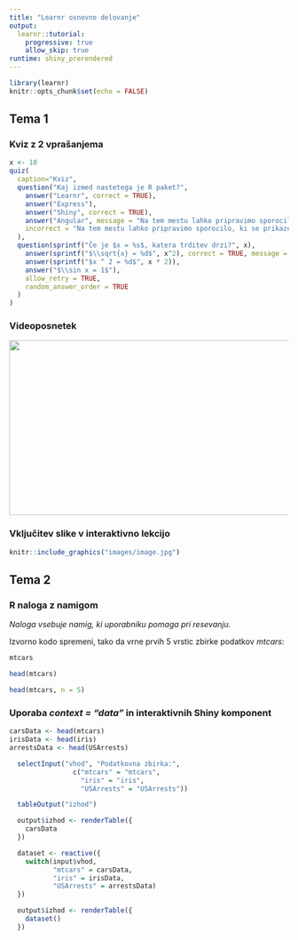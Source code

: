 ```yaml
---
title: "Learnr osnovno delovanje"
output: 
  learnr::tutorial:
    progressive: true
    allow_skip: true
runtime: shiny_prerendered
---
```


```r
library(learnr)
knitr::opts_chunk$set(echo = FALSE)
```
 

## Tema 1

### Kviz z 2 vprašanjema
```r
x <- 10
quiz(
  caption="Kviz",
  question("Kaj izmed nastetega je R paket?",
    answer("Learnr", correct = TRUE),
    answer("Express"),
    answer("Shiny", correct = TRUE),
    answer("Angular", message = "Na tem mestu lahko pripravimo sporocilo, ki se pojavi ob nepravilni izbiri odgovora."),
    incorrect = "Na tem mestu lahko pripravimo sporocilo, ki se prikaze ob nepravilnem odogovoru."
  ),
  question(sprintf("Če je $x = %s$, katera trditev drzi?", x),
    answer(sprintf("$\\sqrt{x} = %d$", x^2), correct = TRUE, message = "Na tem mestu lahko pripravimo sporocilo, ki se pojavi ob pravilni izbiri odgovora."),
    answer(sprintf("$x ^ 2 = %d$", x * 2)),
    answer("$\\sin x = 1$"),
    allow_retry = TRUE,
    random_answer_order = TRUE
  )
)  
```

### Videoposnetek

![](https://youtu.be/uVwtVBpw7RQ){width="560" height="315"}

### Vključitev slike v interaktivno lekcijo

```r
knitr::include_graphics("images/image.jpg")
```

## Tema 2

### R naloga z namigom

*Naloga vsebuje namig, ki uporabniku pomaga pri resevanju.*

Izvorno kodo spremeni, tako da vrne prvih 5 vrstic zbirke podatkov *mtcars*:

```r
mtcars
```

```r
head(mtcars)
```

```r
head(mtcars, n = 5)
```

### Uporaba *context = "data"* in interaktivnih Shiny komponent
```r
carsData <- head(mtcars)
irisData <- head(iris)
arrestsData <- head(USArrests)
```

```r
  selectInput("vhod", "Podatkovna zbirka:",
                c("mtcars" = "mtcars",
                  "iris" = "iris",
                  "USArrests" = "USArrests"))

  tableOutput("izhod")
```

```r
  output$izhod <- renderTable({
    carsData
  })

  dataset <- reactive({
    switch(input$vhod,
           "mtcars" = carsData,
           "iris" = irisData,
           "USArrests" = arrestsData)
  })

  output$izhod <- renderTable({
    dataset()
  })
```

